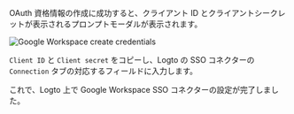OAuth 資格情報の作成に成功すると、クライアント ID とクライアントシークレットが表示されるプロンプトモーダルが表示されます。

<img
  src="/img/assets/google_workspace_create_credentials.webp"
  alt="Google Workspace create credentials"
/>

`Client ID` と `Client secret` をコピーし、Logto の SSO コネクターの `Connection` タブの対応するフィールドに入力します。

これで、Logto 上で Google Workspace SSO コネクターの設定が完了しました。
